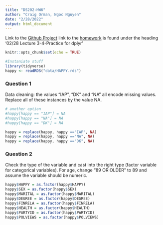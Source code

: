 ```yaml
---
title: "DS202-HW6"
author: "Craig Orman, Ngoc Nguyen"
date: "2/28/2022"
output: html_document
---
```

Link to the [Github Project](https://github.com/ArgentCode/DS202-HW6 "Github Project")
link to the [homework](https://yumouqiu.github.io/DS202-Spring2022/Practice/practice03.html) is found under the heading '02/28 Lecture 3-4-Practice for dplyr' 


```r
knitr::opts_chunk$set(echo = TRUE)
```

```r
#Instaniate stuff
library(tidyverse)
happy <- readRDS("data/HAPPY.rds")
```
### Question 1

Data cleaning: the values “IAP”, “DK” and “NA” all encode missing values. Replace all of these instances by the value NA.

```r

# another option
#happy[happy == "IAP"] = NA
#happy[happy == "NA"] = NA
#happy[happy == "DK"] = NA

happy = replace(happy, happy =="IAP", NA)
happy = replace(happy, happy =="NA", NA)
happy = replace(happy, happy =="DK", NA)
```

### Question 2
Check the type of the variable and cast into the right type (factor variable for categorical variables). For age, change “89 OR OLDER” to 89 and assume the variable should be numeric.

```r
happy$HAPPY = as.factor(happy$HAPPY)
happy$SEX = as.factor(happy$SEX)
happy$MARITAL = as.factor(happy$MARITAL)
happy$DEGREE = as.factor(happy$DEGREE)
happy$FINRELA = as.factor(happy$FINRELA)
happy$HEALTH = as.factor(happy$HEALTH)
happy$PARTYID = as.factor(happy$PARTYID)
happy$POLVIEWS = as.factor(happy$POLVIEWS)
```
